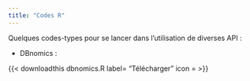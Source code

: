 ```yaml
---
title: "Codes R"
---
```


Quelques codes-types pour se lancer dans l'utilisation de diverses API :

  - DBnomics :
  
{{< downloadthis dbnomics.R label= "Télécharger" icon = >}}
